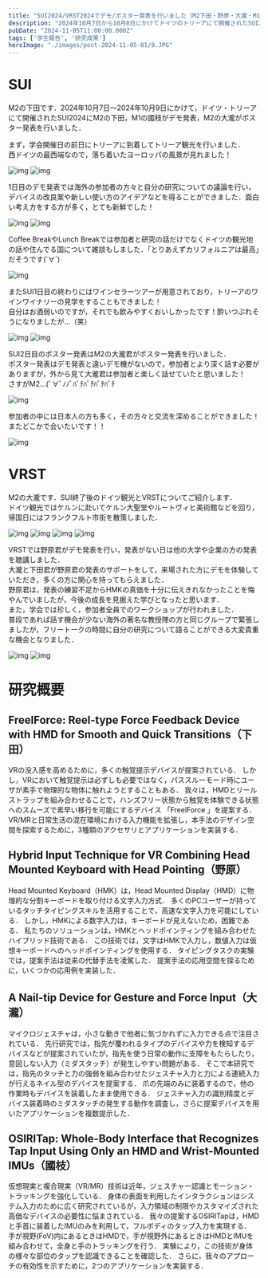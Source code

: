 ```yaml
---
title: "SUI2024/VRST2024でデモ/ポスター発表を行いました（M2下田・野原・大瀧・M1國枝）"
description: "2024年10月7日から10月8日にかけてドイツのトリーアにて開催されたSUI2024にM2の下田，M1の國枝がデモ発表，M2の大瀧がポスター発表を行いました．2024年10月9日から10月11日にかけて同所で開催されたVRST2024にM2の野原がデモ発表を行いました．"
pubDate: "2024-11-05T11:00:00.000Z"
tags: ['学生報告', '研究成果']
heroImage: "./images/post-2024-11-05-01/9.JPG"
---
```




# SUI
M2の下田です．2024年10月7日～2024年10月9日にかけて，ドイツ・トリーアにて開催されたSUI2024にM2の下田，M1の國枝がデモ発表，M2の大瀧がポスター発表を行いました．  

まず，学会開催日の前日にトリーアに到着してトリーア観光を行いました．  
西ドイツの最西端なので，落ち着いたヨーロッパの風景が見れました！  

<Grid>
<Image alt="img" src={Image1} />
<Image alt="img" src={Image2} />
</Grid>

1日目のデモ発表では海外の参加者の方々と自分の研究についての議論を行い，デバイスの改良案や新しい使い方のアイデアなどを得ることができました．面白い考え方をする方が多く，とても新鮮でした！  

<Grid>
<Image alt="img" src={Image3} />
<Image alt="img" src={Image4} />
</Grid>

Coffee BreakやLunch Breakでは参加者と研究の話だけでなくドイツの観光地の話や住んでる国について雑談もしました．「とりあえずカリフォルニアは最高」だそうです(`∀´)  


<Image alt="img" src={Image5} />


またSUI1日目の終わりにはワインセラーツアーが用意されており，トリーアのワインワイナリーの見学をすることもできました！  
自分はお酒弱いのですが，それでも飲みやすくおいしかったです！酔いつぶれそうになりましたが...（笑）  

<Grid>
<Image alt="img" src={Image6} />
<Image alt="img" src={Image7} />
</Grid>

SUI2日目のポスター発表はM2の大瀧君がポスター発表を行いました．  
ポスター発表はデモ発表と違いデモ機がないので，参加者とより深く話す必要がありますが，外から見て大瀧君は参加者と楽しく話せていたと思いました！  
さすがM2...(ﾟ∀ﾟﾉﾉﾞﾊﾟﾁﾊﾟﾁﾊﾟﾁﾊﾟﾁ  


<Image alt="img" src={Image8} />


参加者の中には日本人の方も多く，その方々と交流を深めることができました！  
またどこかで会いたいです！！  


<Image alt="img" src={Image9} />

  
# VRST  
M2の大瀧です．SUI終了後のドイツ観光とVRSTについてご紹介します．  
ドイツ観光ではケルンに赴いてケルン大聖堂やルートヴィヒ美術館などを回り，帰国日にはフランクフルト市街を散策しました．  

<Grid>
<Image alt="img" src={Image10} />
<Image alt="img" src={Image11} />
<Image alt="img" src={Image12} />
<Image alt="img" src={Image13} />
</Grid>

VRSTでは野原君がデモ発表を行い，発表がない日は他の大学や企業の方の発表を聴講しました．  
大瀧と下田君が野原君の発表のサポートをして，来場された方にデモを体験していただき，多くの方に関心を持ってもらえました．  
野原君は，発表の練習不足からHMKの真価を十分に伝えきれなかったことを悔やんでいましたが，今後の成長を見据えた学びとなったと思います．  
また，学会では珍しく，参加者全員でのワークショップが行われました．  
普段であれば話す機会が少ない海外の著名な教授陣の方と同じグループで緊張しましたが，フリートークの時間に自分の研究について語ることができる大変貴重な機会となりました．  

<Grid>
<Image alt="img" src={Image14} />
<Image alt="img" src={Image15} />
</Grid>

# 研究概要
## FreelForce: Reel-type Force Feedback Device with HMD for Smooth and Quick Transitions（下田）
VRの没入感を高めるために，多くの触覚提示デバイスが提案されている．
しかし，VRにおいて触覚提示は必ずしも必要ではなく，パススルーモード時にユーザが素手で物理的な物体に触れようとすることもある．
我々は，HMDとリールストラップを組み合わせることで，ハンズフリー状態から触覚を体験できる状態へのスムーズで素早い移行を可能にするデバイス 「FreelForce 」を提案する．
VR/MRと日常生活の混在環境における入力機能を拡張し，本手法のデザイン空間を探索するために，3種類のアクセサリとアプリケーションを実装する．

## Hybrid Input Technique for VR Combining Head Mounted Keyboard with Head Pointing（野原）
Head Mounted Keyboard（HMK）は，Head Mounted Display（HMD）に物理的な分割キーボードを取り付ける文字入力方式．
多くのPCユーザーが持っているタッチタイピングスキルを活用することで，高速な文字入力を可能にしている．
しかし，HMKによる数字入力は，キーボードが見えないため，困難である．
私たちのソリューションは，HMKとヘッドポインティングを組み合わせたハイブリッド技術である．
この技術では，文字はHMKで入力し，数値入力は仮想キーボードへのヘッドポインティングを使用する．
タイピングタスクの実験では，提案手法は従来の代替手法を凌駕した．
提案手法の応用空間を探るために，いくつかの応用例を実装した．

## A Nail-tip Device for Gesture and Force Input（大瀧）
マイクロジェスチャは，小さな動きで他者に気づかれずに入力できる点で注目されている．
先行研究では，指先が覆われるタイプのデバイスや力を検知するデバイスなどが提案されていたが，指先を使う日常の動作に支障をもたらしたり，意図しない入力（ミダスタッチ）が発生しやすい問題がある．
そこで本研究では，指先のタッチと力の強弱を組み合わせたジェスチャ入力と力による連続入力が行えるネイル型のデバイスを提案する．
爪の先端のみに装着するので，他の作業時もデバイスを装着したまま使用できる．
ジェスチャ入力の識別精度とデバイス装着時のミダスタッチの発生する動作を調査し，さらに提案デバイスを用いたアプリケーションを複数提示した．

## OSIRITap: Whole-Body Interface that Recognizes Tap Input Using Only an HMD and Wrist-Mounted IMUs（國枝）
仮想現実と複合現実（VR/MR）技術は近年，ジェスチャー認識とモーション・トラッキングを強化している．
身体の表面を利用したインタラクションはシステム入力のために広く研究されているが，入力領域の制限やカスタマイズされた高価なデバイスの必要性に悩まされている．
我々の提案するOSIRITapは，HMDと手首に装着したIMUのみを利用して，フルボディのタップ入力を実現する．
手が視野(FoV)内にあるときはHMDで，手が視野外にあるときはHMDとIMUを組み合わせて，全身と手のトラッキングを行う．
実験により，この技術が身体の様々な部位のタップを認識できることを確認した．
さらに，我々のアプローチの有効性を示すために，2つのアプリケーションを実装する．
